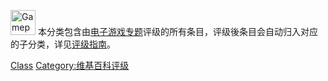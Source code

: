 [[File:Gamepad.svg|40px]] 本分类包含由[[Wikipedia:电子游戏专题|电子游戏专题]]评级的所有条目，评级後条目会自动归入对应的子分类，详见[[Wikipedia:电子游戏专题/评级|评级指南]]。

{{Cat class|topic=电子游戏}}

[[Category:电子游戏条目|Class]]
[[Category:维基百科评级|Category:维基百科评级]]